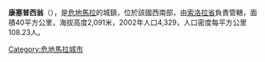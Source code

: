 {{expand|time=2015-07-01T06:40:59+00:00}}
{{unreferenced|time=2015-07-01T06:40:59+00:00}}
'''康塞普西翁'''（{{lang-es|Concepción}}），是[[危地馬拉|危地馬拉]]的城鎮，位於該國西南部，由[[索洛拉省|索洛拉省]]負責管轄，面積40平方公里，海拔高度2,091米，2002年人口4,329，人口密度每平方公里108.23人。

{{coord|14.7833|N|91.15|W|source:kolossus-itwiki|display=title}}

{{Guatemala-geo-stub}}
[[Category:危地馬拉城市|Category:危地馬拉城市]]